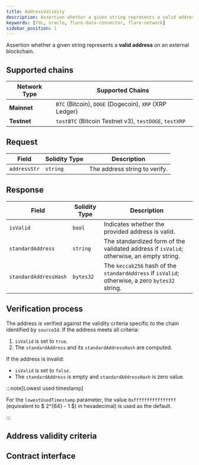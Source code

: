 ```yaml
---
title: AddressValidity
description: Assertion whether a given string represents a valid address on an external blockchain.
keywords: [fdc, oracle, flare-data-connector, flare-network]
sidebar_position: 1
---
```



Assertion whether a given string represents a **valid address** on an external blockchain.

## Supported chains

| Network Type | Supported Chains                                       |
| ------------ | ------------------------------------------------------ |
| **Mainnet**  | `BTC` (Bitcoin), `DOGE` (Dogecoin), `XRP` (XRP Ledger) |
| **Testnet**  | `testBTC` (Bitcoin Testnet v3), `testDOGE`, `testXRP`  |

## Request

| Field        | Solidity Type | Description                   |
| ------------ | ------------- | ----------------------------- |
| `addressStr` | `string`      | The address string to verify. |

## Response

| Field                 | Solidity Type | Description                                                                                     |
| --------------------- | ------------- | ----------------------------------------------------------------------------------------------- |
| `isValid`             | `bool`        | Indicates whether the provided address is valid.                                                |
| `standardAddress`     | `string`      | The standardized form of the validated address if `isValid`; otherwise, an empty string.        |
| `standardAddressHash` | `bytes32`     | The `keccak256` hash of the `standardAddress` if `isValid`; otherwise, a zero `bytes32` string. |

## Verification process

The address is verified against the validity criteria specific to the chain identified by `sourceId`. If the address meets all criteria:

1. `isValid` is set to `true`.
2. The `standardAddress` and its `standardAddressHash` are computed.

If the address is invalid:

- `isValid` is set to `false`.
- The `standardAddress` is empty and `standardAddressHash` is zero value.

:::note[Lowest used timestamp]

For the `lowestUsedTimestamp` parameter, the value `0xffffffffffffffff` (equivalent to $ 2^{64} - 1 $) in hexadecimal) is used as the default.

:::

## Address validity criteria

<Addresses />

## Contract interface

<IAddressValidity />
